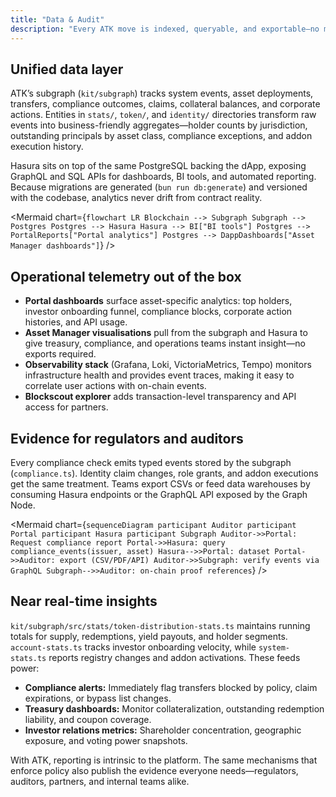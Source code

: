 ```yaml
---
title: "Data & Audit"
description: "Every ATK move is indexed, queryable, and exportable—no more reconciliation fire drills."
---
```


## Unified data layer

ATK’s subgraph (`kit/subgraph`) tracks system events, asset deployments, transfers, compliance outcomes, claims, collateral balances, and corporate actions. Entities in `stats/`, `token/`, and `identity/` directories transform raw events into business-friendly aggregates—holder counts by jurisdiction, outstanding principals by asset class, compliance exceptions, and addon execution history.

Hasura sits on top of the same PostgreSQL backing the dApp, exposing GraphQL and SQL APIs for dashboards, BI tools, and automated reporting. Because migrations are generated (`bun run db:generate`) and versioned with the codebase, analytics never drift from contract reality.

<Mermaid
  chart={`
flowchart LR
  Blockchain --> Subgraph
  Subgraph --> Postgres
  Postgres --> Hasura
  Hasura --> BI["BI tools"]
  Postgres --> PortalReports["Portal analytics"]
  Postgres --> DappDashboards["Asset Manager dashboards"]
`}
/>

## Operational telemetry out of the box

- **Portal dashboards** surface asset-specific analytics: top holders, investor onboarding funnel, compliance blocks, corporate action histories, and API usage.
- **Asset Manager visualisations** pull from the subgraph and Hasura to give treasury, compliance, and operations teams instant insight—no exports required.
- **Observability stack** (Grafana, Loki, VictoriaMetrics, Tempo) monitors infrastructure health and provides event traces, making it easy to correlate user actions with on-chain events.
- **Blockscout explorer** adds transaction-level transparency and API access for partners.

## Evidence for regulators and auditors

Every compliance check emits typed events stored by the subgraph (`compliance.ts`). Identity claim changes, role grants, and addon executions get the same treatment. Teams export CSVs or feed data warehouses by consuming Hasura endpoints or the GraphQL API exposed by the Graph Node.

<Mermaid
  chart={`
sequenceDiagram
  participant Auditor
  participant Portal
  participant Hasura
  participant Subgraph
  Auditor->>Portal: Request compliance report
  Portal->>Hasura: query compliance_events(issuer, asset)
  Hasura-->>Portal: dataset
  Portal->>Auditor: export (CSV/PDF/API)
  Auditor->>Subgraph: verify events via GraphQL
  Subgraph-->>Auditor: on-chain proof references
`}
/>

## Near real-time insights

`kit/subgraph/src/stats/token-distribution-stats.ts` maintains running totals for supply, redemptions, yield payouts, and holder segments. `account-stats.ts` tracks investor onboarding velocity, while `system-stats.ts` reports registry changes and addon activations. These feeds power:

- **Compliance alerts:** Immediately flag transfers blocked by policy, claim expirations, or bypass list changes.
- **Treasury dashboards:** Monitor collateralization, outstanding redemption liability, and coupon coverage.
- **Investor relations metrics:** Shareholder concentration, geographic exposure, and voting power snapshots.

With ATK, reporting is intrinsic to the platform. The same mechanisms that enforce policy also publish the evidence everyone needs—regulators, auditors, partners, and internal teams alike.
